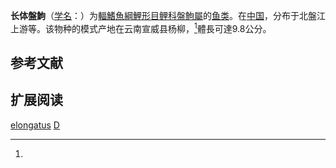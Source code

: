 {{Speciesbox
| name = 长体盤鮈
| status = NE
| status_system = IUCN3.1
| image = 
| genus = Discogobio
| species = elongatus
| authority = Huang, 1989<ref name='id6036'>{{cite web| url =http://www.bioinfo.cn/db05/BjdwSpecies.php?action=view&id=6036| title =长体盤鮈| work =中国动物物种编目数据库| publisher =中国科学院微生物研究所| author =中国科学院动物研究所| accessdate =2009-04-11| deadurl =yes| archiveurl =https://web.archive.org/web/20160305022400/http://www.bioinfo.cn/db05/BjdwSpecies.php?action=view&id=6036| archivedate =2016-03-05}}</ref>
| synonyms = 
}}

'''长体盤鮈'''（[[学名|学名]]：{{lang|la|''Discogobio elongatus''}}）为[[輻鰭魚綱|輻鰭魚綱]][[鯉形目|鯉形目]][[鲤科|鲤科]][[盤鮈屬|盤鮈屬]]的[[鱼类|鱼类]]。在[[中国|中国]]，分布于北盤江上游等。该物种的模式产地在云南宣威县杨柳，<ref name='id6036'/>體長可達9.8公分。

== 参考文献 ==
{{reflist}}

== 扩展阅读 ==
{{refbegin}}
{{wikispecies-inline|Discogobio elongatus|长体盤鮈}}
{{refend}}
{{Taxonbar|from=Q3762150}}

[[Category:盤鮈屬|elongatus]]
[[Category:1989年描述的鱼类|D]]


{{鯉形目小作品}}